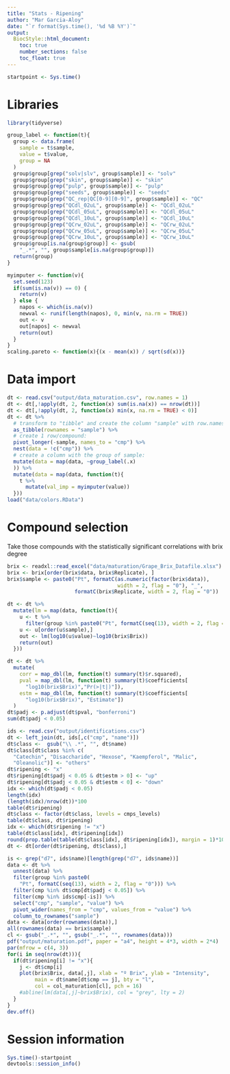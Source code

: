 ```yaml
---
title: "Stats - Ripening"
author: "Mar Garcia-Aloy"
date: "`r format(Sys.time(), '%d %B %Y')`"
output: 
  BiocStyle::html_document:
    toc: true
    number_sections: false
    toc_float: true
---
```


```r
startpoint <- Sys.time()
```

# Libraries

```r
library(tidyverse)

group_label <- function(t){
  group <- data.frame(
    sample = t$sample,
    value = t$value,
    group = NA
  )
  group$group[grep("solv|slv", group$sample)] <- "solv"
  group$group[grep("skin", group$sample)] <- "skin"
  group$group[grep("pulp", group$sample)] <- "pulp"
  group$group[grep("seeds", group$sample)] <- "seeds"
  group$group[grep("QC_rep|QC[0-9][0-9]", group$sample)] <- "QC"
  group$group[grep("QCdl_02uL", group$sample)] <- "QCdl_02uL"
  group$group[grep("QCdl_05uL", group$sample)] <- "QCdl_05uL"
  group$group[grep("QCdl_10uL", group$sample)] <- "QCdl_10uL"
  group$group[grep("QCrw_02uL", group$sample)] <- "QCrw_02uL"
  group$group[grep("QCrw_05uL", group$sample)] <- "QCrw_05uL"
  group$group[grep("QCrw_10uL", group$sample)] <- "QCrw_10uL"
  group$group[is.na(group$group)] <- gsub(
    "_.*", "", group$sample[is.na(group$group)])
  return(group)
}

myimputer <- function(v){
  set.seed(123)
  if(sum(is.na(v)) == 0) {
    return(v)
  } else {
    napos <- which(is.na(v))
    newval <- runif(length(napos), 0, min(v, na.rm = TRUE))
    out <- v
    out[napos] <- newval
    return(out)
  }
}
scaling.pareto <- function(x){(x - mean(x)) / sqrt(sd(x))}
```

# Data import

```r
dt <- read.csv("output/data_maturation.csv", row.names = 1) 
dt <- dt[,!apply(dt, 2, function(x) sum(is.na(x)) == nrow(dt))]
dt <- dt[,!apply(dt, 2, function(x) min(x, na.rm = TRUE) < 0)]
dt <- dt %>%
  # transform to "tibble" and create the column "sample" with row.names:
  as_tibble(rownames = "sample") %>%
  # create 1 row/compound:
  pivot_longer(-sample, names_to = "cmp") %>% 
  nest(data = !c("cmp")) %>%
  # create a column with the group of sample:
  mutate(data = map(data, ~group_label(.x) 
  )) %>%
  mutate(data = map(data, function(t){
    t %>%
      mutate(val_imp = myimputer(value))
  }))
load("data/colors.RData")
``` 


# Compound selection

Take those compounds with the statistically significant correlations with brix degree

```r
brix <- readxl::read_excel("data/maturation/Grape_Brix_Datafile.xlsx")
brix <- brix[order(brix$data, brix$Replicate), ]
brix$sample <- paste0("Pt", formatC(as.numeric(factor(brix$data)), 
                                    width = 2, flag = "0"), "_", 
                      formatC(brix$Replicate, width = 2, flag = "0"))

dt <- dt %>%
  mutate(lm = map(data, function(t){
    u <- t %>% 
      filter(group %in% paste0("Pt", formatC(seq(13), width = 2, flag = "0")))
    u <- u[order(u$sample),]
    out <- lm(log10(u$value)~log10(brix$Brix))
    return(out)
  }))

dt <- dt %>%
  mutate(
    corr = map_dbl(lm, function(t) summary(t)$r.squared),
    pval = map_dbl(lm, function(t) summary(t)$coefficients[
      "log10(brix$Brix)","Pr(>|t|)"]),
    estm = map_dbl(lm, function(t) summary(t)$coefficients[
      "log10(brix$Brix)", "Estimate"])
  )
dt$padj <- p.adjust(dt$pval, "bonferroni")
sum(dt$padj < 0.05)

ids <- read.csv("output/identifications.csv")
dt <- left_join(dt, ids[,c("cmp", "name")])
dt$class <-  gsub("\\ .*", "", dt$name)
dt$class[dt$class %in% c(
  "Catechin", "Disaccharide", "Hexose", "Kaempferol", "Malic", 
  "Oleanolic")] <- "others"
dt$ripening <- "x"
dt$ripening[dt$padj < 0.05 & dt$estm > 0] <- "up"
dt$ripening[dt$padj < 0.05 & dt$estm < 0] <- "down"
idx <- which(dt$padj < 0.05)
length(idx)
(length(idx)/nrow(dt))*100
table(dt$ripening)
dt$class <- factor(dt$class, levels = cmps_levels)
table(dt$class, dt$ripening)
idx <- which(dt$ripening != "x")
table(dt$class[idx], dt$ripening[idx])
round(prop.table(table(dt$class[idx], dt$ripening[idx]), margin = 1)*100)
dt <- dt[order(dt$ripening, dt$class),]

is <- grep("d7", ids$name)[length(grep("d7", ids$name))]
data <- dt %>%
  unnest(data) %>%
  filter(group %in% paste0(
    "Pt", formatC(seq(13), width = 2, flag = "0"))) %>%
  filter(cmp %in% dt$cmp[dt$padj < 0.05]) %>%
  filter(cmp %in% ids$cmp[-is]) %>%
  select("cmp", "sample", "value") %>%
  pivot_wider(names_from = "cmp", values_from = "value") %>%
  column_to_rownames("sample")
data <- data[order(rownames(data)),]
all(rownames(data) == brix$sample)
cl <- gsub("_.*", "", gsub("_.*", "", rownames(data)))
pdf("output/maturation.pdf", paper = "a4", height = 4*3, width = 2*4)
par(mfrow = c(4, 3))
for(i in seq(nrow(dt))){
  if(dt$ripening[i] != "x"){
    j <- dt$cmp[i]
    plot(brix$Brix, data[,j], xlab = "º Brix", ylab = "Intensity", 
         main = dt$name[dt$cmp == j], bty = "l", 
         col = col_maturation[cl], pch = 16)
    #abline(lm(data[,j]~brix$Brix), col = "grey", lty = 2)
  }
}
dev.off()
```


# Session information

```r
Sys.time()-startpoint
devtools::session_info()
```


